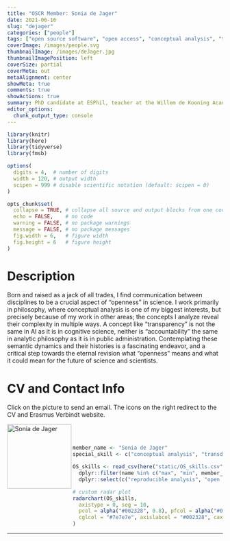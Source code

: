```yaml
---
title: "OSCR Member: Sonia de Jager"
date: 2021-06-16
slug: "dejager"
categories: ["people"]
tags: ["open source software", "open access", "conceptual analysis", "transdisciplinary collaboration", "school-esphil"] # top 3 categories + unique + school
coverImage: /images/people.svg
thumbnailImage: /images/deJager.jpg
thumbnailImagePosition: left
coverSize: partial
coverMeta: out
metaAlignment: center
showMeta: true
comments: true
showActions: true
summary: PhD candidate at ESPhil, teacher at the Willem de Kooning Academie, director of Regenerative Feedback
editor_options: 
  chunk_output_type: console
---
```


```r

library(knitr)
library(here)
library(tidyverse)
library(fmsb)

options(
  digits = 4,  # number of digits
  width = 120, # output width
  scipen = 999 # disable scientific notation (default: scipen = 0)
)

opts_chunk$set(
  collapse = TRUE, # collapse all source and output blocks from one code chunk into a single block
  echo = FALSE,    # no code
  warning = FALSE, # no package warnings
  message = FALSE, # no package messages
  fig.width = 6,   # figure width
  fig.height = 6   # figure height
)

```

# Description

Born and raised as a jack of all trades, I find communication between disciplines to be a crucial aspect of "openness" in science. I work primarily in philosophy, where conceptual analysis is one of my biggest interests, but precisely because of my work in other areas; the concepts I analyze reveal their complexity in multiple ways. A concept like "transparency" is not the same in AI as it is in cognitive science, neither is "accountability" the same in analytic philosophy as it is in public administration. Contemplating these semantic dynamics and their histories is a fascinating endeavor, and a critical step towards the eternal revision what "openness" means and what it could mean for the future of science and scientists.

# CV and Contact Info

Click on the picture to send an email. The icons on the right redirect to the CV and Erasmus Verbindt website.

<!-- EMAIL -->
<p>
  <a href="mailto:dejager@esphil.eur.nl">
  <img border="0" alt="Sonia de Jager" src="/images/deJager.jpg" width="150" height="150" align="left">
  </a>
</p>

<!-- CV -->
<p align="center">
  <a href="https://www.linkedin.com/in/soniadejager/" class="fa fa-file fa-2x" style="color:#00B969;">
  </a>
</p>

<!-- RESEARCHGATE -->
<p align="center">
  <a href="https://www.researchgate.net/profile/Sonia-De-Jager" class="ai ai-researchgate fa-2x" style="color:#000000;">
  </a>
</p>

<!-- ORCID -->
<p align="center">
  <a href="https://orcid.org/0000-0003-4196-2698" class="ai ai-orcid fa-2x" style="color:#000000;">
  </a>
</p>

<BR><BR>

<!-- # Expertise -->

```r

member_name <- "Sonia de Jager"
special_skill <- c("conceptual analysis", "transdisciplinary collaboration")

OS_skills <- read_csv(here("static/OS_skills.csv")) %>%
  dplyr::filter(name %in% c("max", "min", member_name)) %>%
  dplyr::select(c("reproducible analysis", "open source software", all_of(special_skill), "data management", "open access", "data sharing", "preregistration"))

# custom radar plot
radarchart(OS_skills,
  axistype = 0, seg = 10,
  pcol = alpha("#002328", 0.8), pfcol = alpha("#00B969", 0.6), plwd = 4, centerzero = TRUE, # polygon
  cglcol = "#7e7e7e", axislabcol = "#002328", caxislabels = seq(0, 10, 2), cglwd = 0.8 # grid
)

```

***


